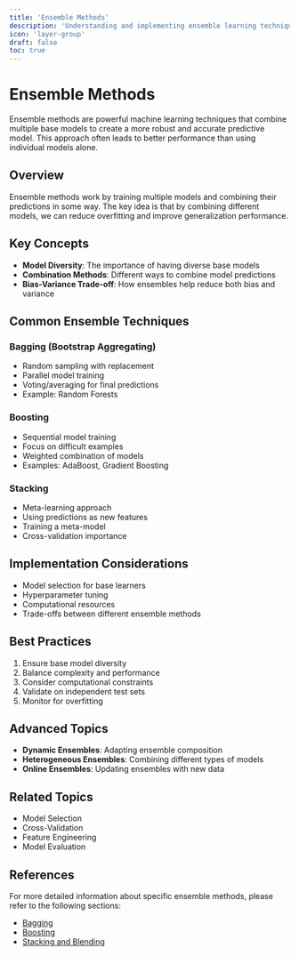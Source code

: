 ```yaml
---
title: 'Ensemble Methods'
description: 'Understanding and implementing ensemble learning techniques in machine learning'
icon: 'layer-group'
draft: false
toc: true
---
```


# Ensemble Methods

Ensemble methods are powerful machine learning techniques that combine multiple base models to create a more robust and accurate predictive model. This approach often leads to better performance than using individual models alone.

## Overview

Ensemble methods work by training multiple models and combining their predictions in some way. The key idea is that by combining different models, we can reduce overfitting and improve generalization performance.

## Key Concepts

- **Model Diversity**: The importance of having diverse base models
- **Combination Methods**: Different ways to combine model predictions
- **Bias-Variance Trade-off**: How ensembles help reduce both bias and variance

## Common Ensemble Techniques

### Bagging (Bootstrap Aggregating)
- Random sampling with replacement
- Parallel model training
- Voting/averaging for final predictions
- Example: Random Forests

### Boosting
- Sequential model training
- Focus on difficult examples
- Weighted combination of models
- Examples: AdaBoost, Gradient Boosting

### Stacking
- Meta-learning approach
- Using predictions as new features
- Training a meta-model
- Cross-validation importance

## Implementation Considerations

- Model selection for base learners
- Hyperparameter tuning
- Computational resources
- Trade-offs between different ensemble methods

## Best Practices

1. Ensure base model diversity
2. Balance complexity and performance
3. Consider computational constraints
4. Validate on independent test sets
5. Monitor for overfitting

## Advanced Topics

- **Dynamic Ensembles**: Adapting ensemble composition
- **Heterogeneous Ensembles**: Combining different types of models
- **Online Ensembles**: Updating ensembles with new data

## Related Topics

- Model Selection
- Cross-Validation
- Feature Engineering
- Model Evaluation

## References

For more detailed information about specific ensemble methods, please refer to the following sections:
- [Bagging](/machine-learning/ensemble-methods/bagging)
- [Boosting](/machine-learning/ensemble-methods/boosting)
- [Stacking and Blending](/machine-learning/ensemble-methods/stacking-and-blending) 